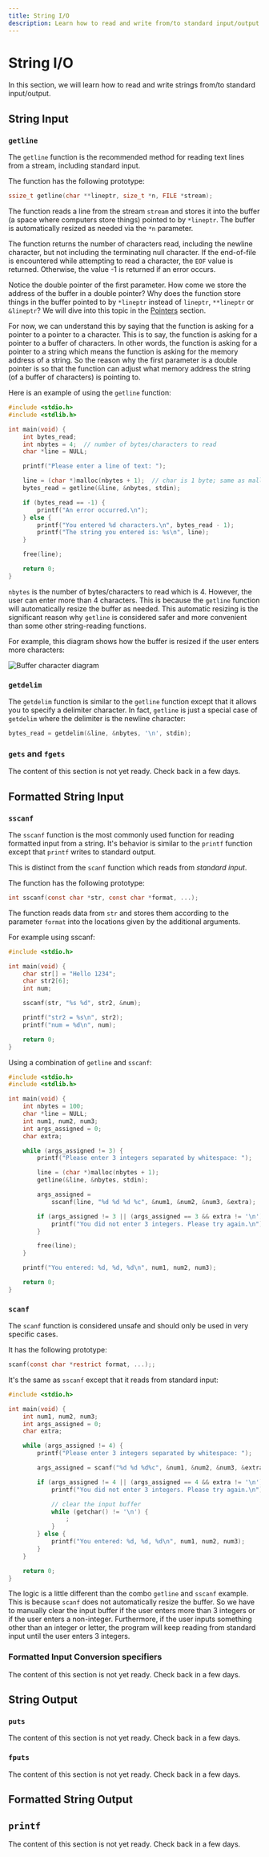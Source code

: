 ```yaml
---
title: String I/O
description: Learn how to read and write from/to standard input/output in C.
---
```



# String I/O

In this section, we will learn how to read and write strings from/to standard input/output.

## String Input

### `getline`

The `getline` function is the recommended method for reading text lines from a stream, including standard input.

The function has the following prototype:

```c
ssize_t getline(char **lineptr, size_t *n, FILE *stream);
```

The function reads a line from the stream `stream` and stores it into the buffer (a space where computers store things) pointed to by `*lineptr`. The buffer is automatically resized as needed via the `*n` parameter.

The function returns the number of characters read, including the newline character, but not including the terminating null character. If the end-of-file is encountered while attempting to read a character, the `EOF` value is returned. Otherwise, the value -1 is returned if an error occurs.

Notice the double pointer of the first parameter. How come we store the address of the buffer in a double pointer? Why does the function store things in the buffer pointed to by `*lineptr` instead of `lineptr`, `**lineptr` or `&lineptr`? We will dive into this topic in the [Pointers](/docs/pointers/pointer-fundamentals) section.

For now, we can understand this by saying that the function is asking for a pointer to a pointer to a character. This is to say, the function is asking for a pointer to a buffer of characters. In other words, the function is asking for a pointer to a string which means the function is asking for the memory address of a string. So the reason why the first parameter is a double pointer is so that the function can adjust what memory address the string (of a buffer of characters) is pointing to.

Here is an example of using the `getline` function:

```c
#include <stdio.h>
#include <stdlib.h>

int main(void) {
    int bytes_read;
    int nbytes = 4;  // number of bytes/characters to read
    char *line = NULL;

    printf("Please enter a line of text: ");

    line = (char *)malloc(nbytes + 1);  // char is 1 byte; same as malloc(sizeof(char) * (nbytes + 1))
    bytes_read = getline(&line, &nbytes, stdin);

    if (bytes_read == -1) {
        printf("An error occurred.\n");
    } else {
        printf("You entered %d characters.\n", bytes_read - 1);
        printf("The string you entered is: %s\n", line);
    }

    free(line);

    return 0;
}
```

`nbytes` is the number of bytes/characters to read which is 4. However, the user can enter more than 4 characters. This is because the `getline` function will automatically resize the buffer as needed. This automatic resizing is the significant reason why `getline` is considered safer and more convenient than some other string-reading functions.

For example, this diagram shows how the buffer is resized if the user enters more characters:

![Buffer character diagram](/buffer-character-diagram.jpg)

### `getdelim`

The `getdelim` function is similar to the `getline` function except that it allows you to specify a delimiter character. In fact, `getline` is just a special case of `getdelim` where the delimiter is the newline character:

```c
bytes_read = getdelim(&line, &nbytes, '\n', stdin);
```

### `gets` and `fgets`

<Callout type="warning">
  The content of this section is not yet ready. Check back in a few days.
</Callout>

## Formatted String Input

### `sscanf`

The `sscanf` function is the most commonly used function for reading formatted input from a string. It's behavior is similar to the `printf` function except that `printf` writes to standard output.

This is distinct from the `scanf` function which reads from _standard input_.

The function has the following prototype:

```c
int sscanf(const char *str, const char *format, ...);
```

The function reads data from `str` and stores them according to the parameter `format` into the locations given by the additional arguments.

For example using sscanf:

```c
#include <stdio.h>

int main(void) {
    char str[] = "Hello 1234";
    char str2[6];
    int num;

    sscanf(str, "%s %d", str2, &num);

    printf("str2 = %s\n", str2);
    printf("num = %d\n", num);

    return 0;
}
```

Using a combination of `getline` and `sscanf`:

```c
#include <stdio.h>
#include <stdlib.h>

int main(void) {
    int nbytes = 100;
    char *line = NULL;
    int num1, num2, num3;
    int args_assigned = 0;
    char extra;

    while (args_assigned != 3) {
        printf("Please enter 3 integers separated by whitespace: ");

        line = (char *)malloc(nbytes + 1);
        getline(&line, &nbytes, stdin);

        args_assigned =
            sscanf(line, "%d %d %d %c", &num1, &num2, &num3, &extra);

        if (args_assigned != 3 || (args_assigned == 3 && extra != '\n')) {
            printf("You did not enter 3 integers. Please try again.\n");
        }

        free(line);
    }

    printf("You entered: %d, %d, %d\n", num1, num2, num3);

    return 0;
}
```

### `scanf`

The `scanf` function is considered unsafe and should only be used in very specific cases.

It has the following prototype:

```c
scanf(const char *restrict format, ...);;
```

It's the same as `sscanf` except that it reads from standard input:

```c
#include <stdio.h>

int main(void) {
    int num1, num2, num3;
    int args_assigned = 0;
    char extra;

    while (args_assigned != 4) {
        printf("Please enter 3 integers separated by whitespace: ");

        args_assigned = scanf("%d %d %d%c", &num1, &num2, &num3, &extra);

        if (args_assigned != 4 || (args_assigned == 4 && extra != '\n')) {
            printf("You did not enter 3 integers. Please try again.\n");

            // clear the input buffer
            while (getchar() != '\n') {
                ;
            }
        } else {
            printf("You entered: %d, %d, %d\n", num1, num2, num3);
        }
    }

    return 0;
}
```

The logic is a little different than the combo `getline` and `sscanf` example. This is because `scanf` does not automatically resize the buffer. So we have to manually clear the input buffer if the user enters more than 3 integers or if the user enters a non-integer. Furthermore, if the user inputs something other than an integer or letter, the program will keep reading from standard input until the user enters 3 integers.

### Formatted Input Conversion specifiers

<Callout type="warning">
  The content of this section is not yet ready. Check back in a few days.
</Callout>

## String Output

### `puts`

<Callout type="warning">
  The content of this section is not yet ready. Check back in a few days.
</Callout>

### `fputs`

<Callout type="warning">
  The content of this section is not yet ready. Check back in a few days.
</Callout>

## Formatted String Output

## `printf`

<Callout type="warning">
  The content of this section is not yet ready. Check back in a few days.
</Callout>
